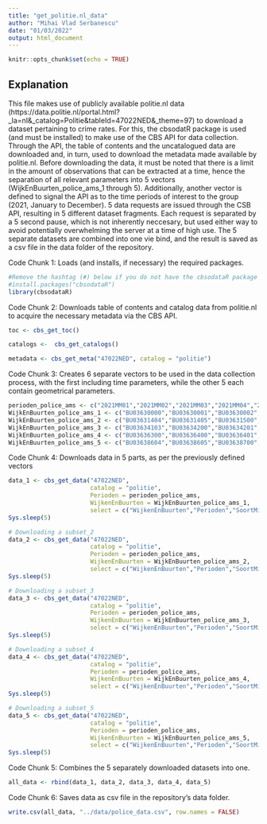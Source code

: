 ```yaml
---
title: "get_politie.nl_data"
author: "Mihai Vlad Serbanescu"
date: "01/03/2022"
output: html_document
---
```


```r
knitr::opts_chunk$set(echo = TRUE)
```

## Explanation

This file makes use of publicly available politie.nl data (https://data.politie.nl/portal.html?_la=nl&_catalog=Politie&tableId=47022NED&_theme=97) to download a dataset pertaining to crime rates. For this, the cbsodatR package is used (and must be installed) to make use of the CBS API for data collection. Through the API, the table of contents and the uncatalogued data are downloaded and, in turn, used to download the metadata made available by politie.nl. Before downloading the data, it must be noted that there is a limit in the amount of observations that can be extracted at a time, hence the separation of all relevant parameters into 5 vectors (WijkEnBuurten_police_ams_1 through 5). Additionally, another vector is defined to signal the API as to the time periods of interest to the group (2021, January to December). 5 data requests are issued through the CSB API, resulting in 5 different dataset fragments. Each request is separated by a 5 second pause, which is not inherently neccesary, but used either way to avoid potentially overwhelming the server at a time of high use. The 5 separate datasets are combined into one vie bind, and the result is saved as a csv file in the data folder of the repository. 

Code Chunk 1: Loads (and installs, if necessary) the required packages.
```r
#Remove the hashtag (#) below if you do not have the cbsodataR package installed, as this code requires it
#install.packages("cbsodataR")
library(cbsodataR)
```

Code Chunk 2: Downloads table of contents and catalog data from politie.nl to acquire the necessary metadata via the CBS API.
```r
toc <- cbs_get_toc()

catalogs <-  cbs_get_catalogs()

metadata <- cbs_get_meta("47022NED", catalog = "politie")
```

Code Chunk 3: Creates 6 separate vectors to be used in the data collection process, with the first including time parameters, while the other 5 each contain geometrical parameters.
```r
perioden_police_ams <- c("2021MM01","2021MM02","2021MM03","2021MM04","2021MM05","2021MM06","2021MM07","2021MM08","2021MM09","2021MM10","2021MM11","2021MM12")
WijkEnBuurten_police_ams_1 <- c("BU03630000","BU03630001","BU03630002","BU03630003","BU03630004","BU03630100","BU03630101","BU03630102","BU03630103","BU03630104","BU03630105","BU03630106","BU03630107","BU03630200","BU03630201","BU03630202","BU03630203","BU03630300","BU03630301","BU03630302","BU03630303","BU03630304","BU03630305","BU03630306","BU03630400","BU03630401","BU03630402","BU03630403","BU03630404","BU03630405","BU03630406","BU03630407","BU03630408","BU03630500","BU03630501","BU03630502","BU03630503","BU03630505","BU03630506","BU03630600","BU03630602","BU03630603","BU03630604","BU03630605","BU03630606","BU03630607","BU03630608","BU03630609","BU03630610","BU03630611","BU03630700","BU03630701","BU03630702","BU03630703","BU03630704","BU03630705","BU03630706","BU03630707","BU03630800","BU03630801","BU03630803","BU03630804","BU03630900","BU03630901","BU03630902","BU03630903","BU03630904","BU03630905","BU03630907","BU03630908","BU03631000","BU03631001","BU03631002","BU03631003","BU03631004","BU03631005","BU03631006","BU03631007","BU03631100","BU03631102","BU03631103","BU03631104","BU03631105","BU03631107","BU03631109","BU03631200","BU03631201","BU03631300","BU03631301","BU03631302","BU03631303","BU03631304","BU03631305","BU03631306","BU03631307","BU03631400","BU03631401","BU03631402","BU03631403")
WijkEnBuurten_police_ams_2 <- c("BU03631404","BU03631405","BU03631500","BU03631501","BU03631502","BU03631503","BU03631600","BU03631601","BU03631602","BU03631700","BU03631800","BU03631801","BU03631900","BU03631901","BU03631902","BU03632000","BU03632001","BU03632002","BU03632100","BU03632101","BU03632200","BU03632201","BU03632300","BU03632301","BU03632302","BU03632303","BU03632304","BU03632400","BU03632401","BU03632402","BU03632403","BU03632404","BU03632500","BU03632501","BU03632502","BU03632503","BU03632600","BU03632601","BU03632602","BU03632700","BU03632701","BU03632702","BU03632800","BU03632801","BU03632802","BU03632803","BU03632900","BU03632901","BU03632902","BU03633000","BU03633001","BU03633100","BU03633101","BU03633102","BU03633200","BU03633201","BU03633202","BU03633203","BU03633300","BU03633301","BU03633302","BU03633303","BU03633304","BU03633305","BU03633306","BU03633307","BU03633308","BU03633309","BU03633310","BU03633400","BU03633402","BU03633403","BU03633404","BU03633405","BU03633406","BU03633500","BU03633501","BU03633502","BU03633504","BU03633505","BU03633600","BU03633601","BU03633700","BU03633702","BU03633703","BU03633704","BU03633705","BU03633706","BU03633802","BU03633803","BU03633900","BU03633901","BU03633902","BU03633903","BU03634000","BU03634001","BU03634002","BU03634100","BU03634101","BU03634102")
WijkEnBuurten_police_ams_3 <- c("BU03634103","BU03634200","BU03634201","BU03634202","BU03634203","BU03634300","BU03634301","BU03634400","BU03634401","BU03634402","BU03634403","BU03634404","BU03634405","BU03634500","BU03634501","BU03634600","BU03634601","BU03634602","BU03634603","BU03634700","BU03634701","BU03634702","BU03634703","BU03634704","BU03634705","BU03634706","BU03634707","BU03634708","BU03634709","BU03634800","BU03634801","BU03634802","BU03634803","BU03634804","BU03634805","BU03634900","BU03634901","BU03634902","BU03634903","BU03634904","BU03634905","BU03635000","BU03635001","BU03635003","BU03635005","BU03635006","BU03635100","BU03635101","BU03635102","BU03635200","BU03635201","BU03635202","BU03635203","BU03635206","BU03635207","BU03635300","BU03635301","BU03635400","BU03635401","BU03635402","BU03635403","BU03635404","BU03635501","BU03635502","BU03635503","BU03635504","BU03635505","BU03635506","BU03635507","BU03635508","BU03635600","BU03635601","BU03635602","BU03635603","BU03635604","BU03635605","BU03635606","BU03635607","BU03635608","BU03635700","BU03635701","BU03635702","BU03635801","BU03635804","BU03635805","BU03635806","BU03635807","BU03635808","BU03635809","BU03635900","BU03635901","BU03636000","BU03636001","BU03636002","BU03636100","BU03636101","BU03636102","BU03636103","BU03636200","BU03636201")
WijkEnBuurten_police_ams_4 <- c("BU03636300","BU03636400","BU03636401","BU03636402","BU03636403","BU03636404","BU03636500","BU03636501","BU03636502","BU03636503","BU03636601","BU03636602","BU03636603","BU03636604","BU03636605","BU03636606","BU03636700","BU03636701","BU03636800","BU03636801","BU03636802","BU03636803","BU03636804","BU03636805","BU03636900","BU03636902","BU03636909","BU03636910","BU03636911","BU03636912","BU03637000","BU03637001","BU03637002","BU03637003","BU03637004","BU03637005","BU03637102","BU03637104","BU03637105","BU03637106","BU03637107","BU03637200","BU03637201","BU03637202","BU03637300","BU03637301","BU03637302","BU03637303","BU03637304","BU03637305","BU03637306","BU03637307","BU03637308","BU03637309","BU03637400","BU03637401","BU03637402","BU03637500","BU03637501","BU03637502","BU03637503","BU03637600","BU03637601","BU03637700","BU03637701","BU03637702","BU03637703","BU03637704","BU03637705","BU03637800","BU03637801","BU03637802","BU03637803","BU03637804","BU03637900","BU03637901","BU03638000","BU03638001","BU03638002","BU03638100","BU03638101","BU03638102","BU03638103","BU03638104","BU03638200","BU03638201","BU03638202","BU03638203","BU03638300","BU03638301","BU03638400","BU03638401","BU03638402","BU03638500","BU03638501","BU03638502","BU03638600","BU03638601","BU03638602","BU03638603")
WijkEnBuurten_police_ams_5 <- c("BU03638604","BU03638605","BU03638700","BU03638701","BU03638702","BU03638703","BU03638704","BU03638705","BU03638800","BU03638801","BU03638802","BU03638803","BU03638804","BU03638805","BU03638806","BU03638807","BU03638808","BU03638809","BU03638900","BU03638901","BU03638902","BU03638903","BU03639000","BU03639002","BU03639003","BU03639004","BU03639008","BU03639009","BU03639100","BU03639101","BU03639102","BU03639103","BU03639200","BU03639201","BU03639202","BU03639203","BU03639204","BU03639205","BU03639206","BU03639500","BU03639501","BU03639502","BU03639600","BU03639601","BU03639602","BU03639603","BU03639604","BU03639605","BU03639606","BU03639700","BU03639701","BU03639702","BU03639703","BU03639800","BU03639801")
```

Code Chunk 4: Downloads data in 5 parts, as per the previously defined vectors
```r
data_1 <- cbs_get_data("47022NED", 
                       catalog = "politie",
                       Perioden = perioden_police_ams,
                       WijkenEnBuurten = WijkEnBuurten_police_ams_1,
                       select = c("WijkenEnBuurten","Perioden","SoortMisdrijf","GeregistreerdeMisdrijven_1"))
Sys.sleep(5)

# Downloading a subset_2
data_2 <- cbs_get_data("47022NED", 
                       catalog = "politie",
                       Perioden = perioden_police_ams,
                       WijkenEnBuurten = WijkEnBuurten_police_ams_2,
                       select = c("WijkenEnBuurten","Perioden","SoortMisdrijf","GeregistreerdeMisdrijven_1"))
Sys.sleep(5)

# Downloading a subset_3
data_3 <- cbs_get_data("47022NED", 
                       catalog = "politie",
                       Perioden = perioden_police_ams,
                       WijkenEnBuurten = WijkEnBuurten_police_ams_3,
                       select = c("WijkenEnBuurten","Perioden","SoortMisdrijf","GeregistreerdeMisdrijven_1"))
Sys.sleep(5)

# Downloading a subset_4
data_4 <- cbs_get_data("47022NED", 
                       catalog = "politie",
                       Perioden = perioden_police_ams,
                       WijkenEnBuurten = WijkEnBuurten_police_ams_4,
                       select = c("WijkenEnBuurten","Perioden","SoortMisdrijf","GeregistreerdeMisdrijven_1"))
Sys.sleep(5)

# Downloading a subset_5
data_5 <- cbs_get_data("47022NED", 
                       catalog = "politie",
                       Perioden = perioden_police_ams,
                       WijkenEnBuurten = WijkEnBuurten_police_ams_5,
                       select = c("WijkenEnBuurten","Perioden","SoortMisdrijf","GeregistreerdeMisdrijven_1"))
Sys.sleep(5)
```

Code Chunk 5: Combines the 5 separately downloaded datasets into one.
```r
all_data <- rbind(data_1, data_2, data_3, data_4, data_5)
```

Code Chunk 6: Saves data as csv file in the repository's data folder.
```r
write.csv(all_data, "../data/police_data.csv", row.names = FALSE)
```


